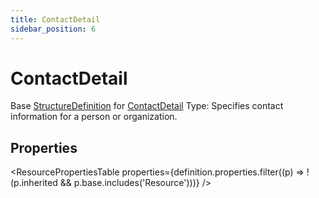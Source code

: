 ```yaml
---
title: ContactDetail
sidebar_position: 6
---
```



# ContactDetail

Base <a href="/docs/api/fhir/resources/structuredefinition">StructureDefinition</a> for <a href="/docs/api/fhir/datatypes/contactdetail">ContactDetail</a> Type: Specifies contact information for a person or organization.

<Tabs queryString="section">
<TabItem value="schema" label="Schema" default>

## Properties

<ResourcePropertiesTable
  properties={definition.properties.filter((p) => !(p.inherited && p.base.includes('Resource')))}
/>

</TabItem>
  
  


</Tabs>
